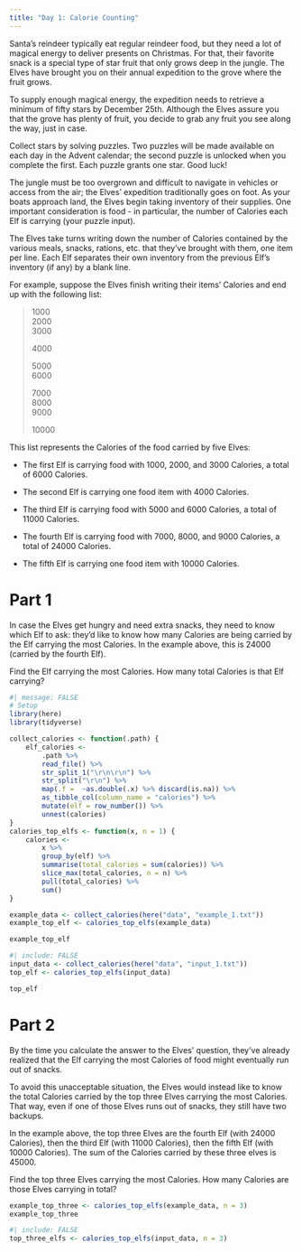 ```yaml
---
title: "Day 1: Calorie Counting"
---
```


Santa's reindeer typically eat regular reindeer food, but they need a
lot of magical energy to deliver presents on Christmas. For that,
their favorite snack is a special type of star fruit that only grows
deep in the jungle. The Elves have brought you on their annual
expedition to the grove where the fruit grows.

To supply enough magical energy, the expedition needs to retrieve a
minimum of fifty stars by December 25th. Although the Elves assure
you that the grove has plenty of fruit, you decide to grab any fruit
you see along the way, just in case.

Collect stars by solving puzzles. Two puzzles will be made available
on each day in the Advent calendar; the second puzzle is unlocked
when you complete the first. Each puzzle grants one star. Good luck!

The jungle must be too overgrown and difficult to navigate in
vehicles or access from the air; the Elves' expedition traditionally
goes on foot. As your boats approach land, the Elves begin taking
inventory of their supplies. One important consideration is food - in
particular, the number of Calories each Elf is carrying (your puzzle
input).

The Elves take turns writing down the number of Calories contained by
the various meals, snacks, rations, etc. that they've brought with
them, one item per line. Each Elf separates their own inventory from
the previous Elf's inventory (if any) by a blank line.

For example, suppose the Elves finish writing their items' Calories
and end up with the following list:

>1000  
>2000  
>3000  
>  
>4000  
>  
>5000  
>6000  
>  
>7000  
>8000  
>9000  
>  
>10000  

This list represents the Calories of the food carried by five Elves:

- The first Elf is carrying food with 1000, 2000, and 3000 Calories,
a total of 6000 Calories.

- The second Elf is carrying one food item with 4000 Calories.

- The third Elf is carrying food with 5000 and 6000 Calories, a total
of 11000 Calories.

- The fourth Elf is carrying food with 7000, 8000, and 9000 Calories,
a total of 24000 Calories.

- The fifth Elf is carrying one food item with 10000 Calories.

# Part 1

In case the Elves get hungry and need extra snacks, they need to know
which Elf to ask: they'd like to know how many Calories are being
carried by the Elf carrying the most Calories. In the example above,
this is 24000 (carried by the fourth Elf).

Find the Elf carrying the most Calories. How many total Calories is
that Elf carrying?

```r
#| message: FALSE
# Setup
library(here)
library(tidyverse)
```

```r
collect_calories <- function(.path) {
    elf_calories <-
        .path %>%
        read_file() %>%
        str_split_1("\r\n\r\n") %>%
        str_split("\r\n") %>%
        map(.f =  ~as.double(.x) %>% discard(is.na)) %>%
        as_tibble_col(column_name = "calories") %>%
        mutate(elf = row_number()) %>%
        unnest(calories)
}
calories_top_elfs <- function(x, n = 1) {
    calories <-
        x %>%
        group_by(elf) %>%
        summarise(total_calories = sum(calories)) %>%
        slice_max(total_calories, n = n) %>%
        pull(total_calories) %>%
        sum()
}
```

```r
example_data <- collect_calories(here("data", "example_1.txt"))
example_top_elf <- calories_top_elfs(example_data)

example_top_elf
```

```r
#| include: FALSE
input_data <- collect_calories(here("data", "input_1.txt"))
top_elf <- calories_top_elfs(input_data)

top_elf
```

# Part 2

By the time you calculate the answer to the Elves' question, they've
already realized that the Elf carrying the most Calories of food
might eventually run out of snacks.

To avoid this unacceptable situation, the Elves would instead like to
know the total Calories carried by the top three Elves carrying the
most Calories. That way, even if one of those Elves runs out of
snacks, they still have two backups.

In the example above, the top three Elves are the fourth Elf (with
24000 Calories), then the third Elf (with 11000 Calories), then the
fifth Elf (with 10000 Calories). The sum of the Calories carried by
these three elves is 45000.

Find the top three Elves carrying the most Calories. How many
Calories are those Elves carrying in total?

```r
example_top_three <- calories_top_elfs(example_data, n = 3)
example_top_three
```

```r
#| include: FALSE
top_three_elfs <- calories_top_elfs(input_data, n = 3)
```
